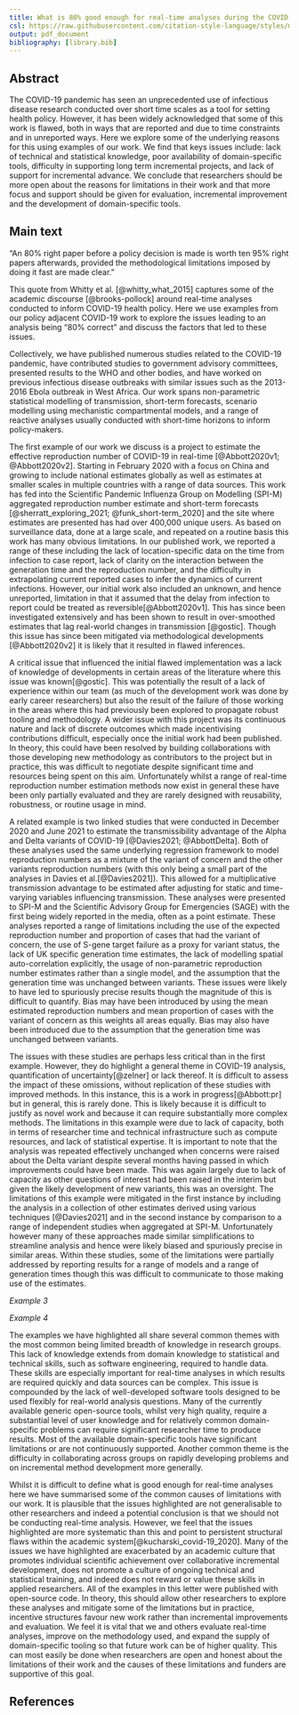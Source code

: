 ```yaml
---
title: What is 80% good enough for real-time analyses during the COVID-19 pandemic?
csl: https://raw.githubusercontent.com/citation-style-language/styles/master/apa-numeric-superscript-brackets.csl
output: pdf_document
bibliography: [library.bib]
---
```


## Abstract

The COVID-19 pandemic has seen an unprecedented use of infectious disease research conducted over short time scales as a tool for setting health policy. However, it has been widely acknowledged that some of this work is flawed, both in ways that are reported and due to time constraints and in unreported ways. Here we explore some of the underlying reasons for this using examples of our work. We find that keys issues include: lack of technical and statistical knowledge, poor availability of domain-specific tools, difficulty in supporting long term incremental projects, and lack of support for incremental advance. We conclude that researchers should be more open about the reasons for limitations in their work and that more focus and support should be given for evaluation, incremental improvement and the development of domain-specific tools.

## Main text

"An 80% right paper before a policy decision is made is worth ten 95% right papers afterwards, provided the methodological limitations imposed by doing it fast are made clear."

This quote from Whitty et al. [@whitty_what_2015] captures some of the academic discourse [@brooks-pollock] around real-time analyses conducted to inform COVID-19 health policy. Here we use examples from our policy adjacent COVID-19 work to explore the issues leading to an analysis being "80% correct" and discuss the factors that led to these issues.

Collectively, we have published numerous studies related to the COVID-19 pandemic, have contributed studies to government advisory committees, presented results to the WHO and other bodies, and have worked on previous infectious disease outbreaks with similar issues such as the 2013-2016 Ebola outbreak in West Africa. Our work spans non-parametric statistical modelling of transmission, short-term forecasts, scenario modelling using mechanistic compartmental models, and a range of reactive analyses usually conducted with short-time horizons to inform policy-makers.

The first example of our work we discuss is a project to estimate the effective reproduction number of COVID-19 in real-time [@Abbott2020v1; @Abbott2020v2]. Starting in February 2020 with a focus on China and growing to include national estimates globally as well as estimates at smaller scales in multiple countries with a range of data sources. This work has fed into the Scientific Pandemic Influenza Group on Modelling (SPI-M) aggregated reproduction number estimate and short-term forecasts [@sherratt_exploring_2021; @funk_short-term_2020] and the site where estimates are presented has had over 400,000 unique users. As based on surveillance data, done at a large scale, and repeated on a routine basis this work has many obvious limitations. In our published work, we reported a range of these including the lack of location-specific data on the time from infection to case report, lack of clarity on the interaction between the generation time and the reproduction number, and the difficulty in extrapolating current reported cases to infer the dynamics of current infections. However, our initial work also included an unknown, and hence unreported, limitation in that it assumed that the delay from infection to report could be treated as reversible[@Abbott2020v1]. This has since been investigated extensively and has been shown to result in over-smoothed estimates that lag real-world changes in transmission [@gostic]. Though this issue has since been mitigated via methodological developments [@Abbott2020v2] it is likely that it resulted in flawed inferences.

A critical issue that influenced the initial flawed implementation was a lack of knowledge of developments in certain areas of the literature where this issue was known[@gostic]. This was potentially the result of a lack of experience within our team (as much of the development work was done by early career researchers) but also the result of the failure of those working in the areas where this had previously been explored to propagate robust tooling and methodology. A wider issue with this project was its continuous nature and lack of discrete outcomes which made incentivising contributions difficult, especially once the initial work had been published. In theory, this could have been resolved by building collaborations with those developing new methodology as contributors to the project but in practice, this was difficult to negotiate despite significant time and resources being spent on this aim. Unfortunately whilst a range of real-time reproduction number estimation methods now exist in general these have been only partially evaluated and they are rarely designed with reusability, robustness, or routine usage in mind.

A related example is two linked studies that were conducted in December 2020 and June 2021 to estimate the transmissibility advantage of the Alpha and Delta variants of COVID-19 [@Davies2021; @AbbottDelta]. Both of these analyses used the same underlying regression framework to model reproduction numbers as a mixture of the variant of concern and the other variants reproduction numbers (with this only being a small part of the analyses in Davies et al.[@Davies2021]). This allowed for a multiplicative transmission advantage to be estimated after adjusting for static and time-varying variables influencing transmission. These analyses were presented to SPI-M and the Scientific Advisory Group for Emergencies (SAGE) with the first being widely reported in the media, often as a point estimate. These analyses reported a range of limitations including the use of the expected reproduction number and proportion of cases that had the variant of concern, the use of S-gene target failure as a proxy for variant status, the lack of UK specific generation time estimates, the lack of modelling spatial auto-correlation explicitly, the usage of non-parametric reproduction number estimates rather than a single model, and the assumption that the generation time was unchanged between variants. These issues were likely to have led to spuriously precise results though the magnitude of this is difficult to quantify. Bias may have been introduced by using the mean estimated reproduction numbers and mean proportion of cases with the variant of concern as this weights all areas equally. Bias may also have been introduced due to the assumption that the generation time was unchanged between variants.

The issues with these studies are perhaps less critical than in the first example. However, they do highlight a general theme in COVID-19 analysis, quantification of uncertainty[@zelner] or lack thereof. It is difficult to assess the impact of these omissions, without replication of these studies with improved methods. In this instance, this is a work in progress[@Abbott:pr] but in general, this is rarely done. This is likely because it is difficult to justify as novel work and because it can require substantially more complex methods. The limitations in this example were due to lack of capacity, both in terms of researcher time and technical infrastructure such as compute resources, and lack of statistical expertise. It is important to note that the analysis was repeated effectively unchanged when concerns were raised about the Delta variant despite several months having passed in which improvements could have been made. This was again largely due to lack of capacity as other questions of interest had been raised in the interim but given the likely development of new variants, this was an oversight. The limitations of this example were mitigated in the first instance by including the analysis in a collection of other estimates derived using various techniques [@Davies2021] and in the second instance by comparison to a range of independent studies when aggregated at SPI-M. Unfortunately however many of these approaches made similar simplifications to streamline analysis and hence were likely biased and spuriously precise in similar areas. Within these studies, some of the limitations were partially addressed by reporting results for a range of models and a range of generation times though this was difficult to communicate to those making use of the estimates.

*Example 3*

*Example 4*

The examples we have highlighted all share several common themes with the most common being limited breadth of knowledge in research groups. This lack of knowledge extends from domain knowledge to statistical and technical skills, such as software engineering, required to handle data. These skills are especially important for real-time analyses in which results are required quickly and data sources can be complex. This issue is compounded by the lack of well-developed software tools designed to be used flexibly for real-world analysis questions. Many of the currently available generic open-source tools, whilst very high quality, require a substantial level of user knowledge and for relatively common domain-specific problems can require significant researcher time to produce results. Most of the available domain-specific tools have significant limitations or are not continuously supported. Another common theme is the difficulty in collaborating across groups on rapidly developing problems and on incremental method development more generally.

Whilst it is difficult to define what is good enough for real-time analyses here we have summarised some of the common causes of limitations with our work. 
It is plausible that the issues highlighted are not generalisable to other researchers and indeed a potential conclusion is that we should not be conducting real-time analysis. However, we feel that the issues highlighted are more systematic than this and point to persistent structural flaws within the academic system[@kucharski_covid-19_2020]. Many of the issues we have highlighted are exacerbated by an academic culture that promotes individual scientific achievement over collaborative incremental development, does not promote a culture of ongoing technical and statistical training, and indeed does not reward or value these skills in applied researchers. All of the examples in this letter were published with open-source code. In theory, this should allow other researchers to explore these analyses and mitigate some of the limitations but in practice, incentive structures favour new work rather than incremental improvements and evaluation. We feel it is vital that we and others evaluate real-time analyses, improve on the methodology used, and expand the supply of domain-specific tooling so that future work can be of higher quality. This can most easily be done when researchers are open and honest about the limitations of their work and the causes of these limitations and funders are supportive of this goal.

## References

<div id = 'refs'></div>
